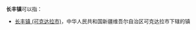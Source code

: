 '''长丰镇'''可以指：
{{PRC admin/disambig|13/09/82/103/000|46/90/06/107/000}}
* [[长丰镇_(可克达拉市)|长丰镇 (可克达拉市)]]，中华人民共和国新疆维吾尔自治区可克达拉市下辖的镇
{{disambig|cat=三字中国镇名消歧义}}
